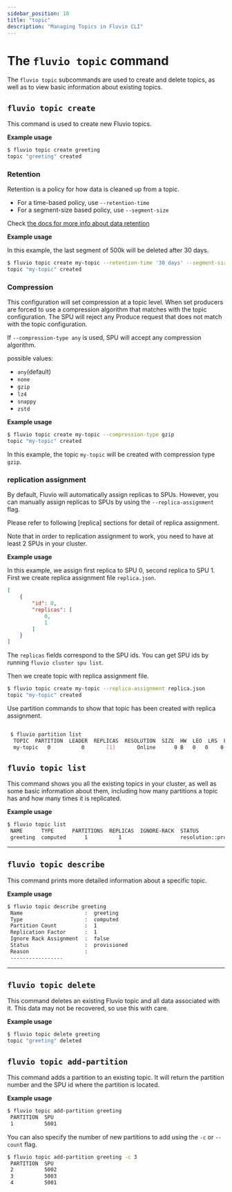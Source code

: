 ```yaml
---
sidebar_position: 10
title: "topic"
description: "Managing Topics in Fluvio CLI"
---
```


# The `fluvio topic` command

The `fluvio topic` subcommands are used to create and delete topics, as
well as to view basic information about existing topics.

## `fluvio topic create`

This command is used to create new Fluvio topics.

**Example usage**


```bash copy="fl"
$ fluvio topic create greeting
topic "greeting" created
```

### Retention

Retention is a policy for how data is cleaned up from a topic.

* For a time-based policy, use  `--retention-time`
* For a segment-size based policy, use  `--segment-size`

Check [the docs for more info about data retention]

**Example usage**

In this example, the last segment of 500k will be deleted after 30 days.


```bash copy="fl"
$ fluvio topic create my-topic --retention-time '30 days' --segment-size 500000
topic "my-topic" created
```


### Compression

This configuration will set compression at a topic level. When set producers are forced to use a compression algorithm that matches with the topic configuration. The SPU will reject any Produce request
that does not match with the topic configuration.

If `--compression-type any` is used, SPU will accept any compression algorithm.

possible values:
* `any`(default)
* `none`
* `gzip`
* `lz4`
* `snappy`
* `zstd`

**Example usage**


```bash copy="fl"
$ fluvio topic create my-topic --compression-type gzip
topic "my-topic" created
```

In this example, the topic `my-topic` will be created with compression type `gzip`.

### replication assignment

By default, Fluvio will automatically assign replicas to SPUs. However, you can manually assign replicas to SPUs by using the `--replica-assignment` flag.

Please refer to following [replica] sections for detail of replica assignment.

Note that in order to replication assignment to work, you need to have at least 2 SPUs in your cluster.

**Example usage**

In this example, we assign first replica to SPU 0, second replica to SPU 1.
First we create replica assignment file `replica.json`.
```json
[
    {
        "id": 0,
        "replicas": [
            0,
            1
        ]
    }
]
```
The `replicas` fields correspond to the SPU ids.  You can get SPU ids by running `fluvio cluster spu list`.

Then we create topic with replica assignment file.
```bash
$ fluvio topic create my-topic --replica-assignment replica.json
topic "my-topic" created
```

Use partition commands to show that topic has been created with replica assignment.

```bash

 $ fluvio partition list
  TOPIC  PARTITION  LEADER  REPLICAS  RESOLUTION  SIZE  HW  LEO  LRS  FOLLOWER OFFSETS
  my-topic   0          0       [1]       Online      0 B   0   0    0    0     [ReplicaStatus { spu: 1, hw: -1, leo: -1 }]

```

## `fluvio topic list`

This command shows you all the existing topics in your cluster, as well as some basic
information about them, including how many partitions a topic has and how many times it
is replicated.

**Example usage**


```bash copy="fl"
$ fluvio topic list
 NAME      TYPE      PARTITIONS  REPLICAS  IGNORE-RACK  STATUS                   REASON
 greeting  computed      1          1                   resolution::provisioned
```

---

## `fluvio topic describe`

This command prints more detailed information about a specific topic.

**Example usage**


```bash copy="fl"
$ fluvio topic describe greeting
 Name                    :  greeting
 Type                    :  computed
 Partition Count         :  1
 Replication Factor      :  1
 Ignore Rack Assignment  :  false
 Status                  :  provisioned
 Reason                  :
 -----------------
```

---

## `fluvio topic delete`

This command deletes an existing Fluvio topic and all data associated with it.
This data may not be recovered, so use this with care.

**Example usage**


```bash copy="fl"
$ fluvio topic delete greeting
topic "greeting" deleted
```

## `fluvio topic add-partition`

This command adds a partition to an existing topic.
It will return the partition number and the SPU id where the partition is located.

**Example usage**


```bash copy="fl"
$ fluvio topic add-partition greeting
 PARTITION  SPU
 1          5001
```

You can also specify the number of new partitions to add using the `-c` or `--count` flag.

```bash copy="fl"
$ fluvio topic add-partition greeting -c 3
 PARTITION  SPU
 2          5002
 3          5003
 4          5001
```

[the docs for more info about data retention]: fluvio/concepts/operations/data-retention.mdx
